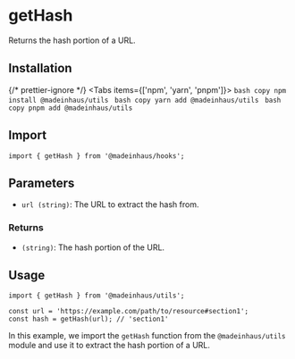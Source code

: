 # getHash

Returns the hash portion of a URL.

## Installation


{/* prettier-ignore */}
<Tabs items={['npm', 'yarn', 'pnpm']}>
    <Tab>
        ```bash copy
        npm install @madeinhaus/utils
        ```
    </Tab>
    <Tab>
        ```bash copy
        yarn add @madeinhaus/utils
        ```
    </Tab>
    <Tab>
        ```bash copy
        pnpm add @madeinhaus/utils
        ```
    </Tab>
</Tabs>

## Import

```tsx
import { getHash } from '@madeinhaus/hooks';
```

## Parameters

- `url (string)`: The URL to extract the hash from.

### Returns
- `(string)`: The hash portion of the URL.

## Usage

```tsx copy showLineNumbers
import { getHash } from '@madeinhaus/utils';

const url = 'https://example.com/path/to/resource#section1';
const hash = getHash(url); // 'section1'
```

In this example, we import the `getHash` function from the `@madeinhaus/utils` module and use it to extract the hash portion of a URL.